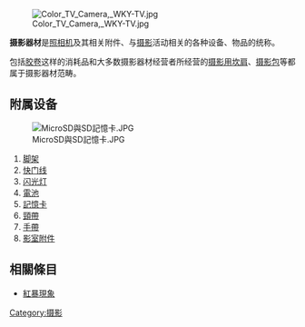 [[File:Color_TV_Camera,_WKY-TV.jpg|thumb]]

'''摄影器材'''是[[照相机|照相机]]及其相关附件、与[[摄影|摄影]]活动相关的各种设备、物品的统称。

包括[[胶卷|胶卷]]这样的消耗品和大多数摄影器材经营者所经营的[[摄影用坎肩|摄影用坎肩]]、[[摄影包|摄影包]]等都属于摄影器材范畴。

== 附属设备 ==
[[File:MicroSD與SD記憶卡.JPG|thumb]]
#[[脚架|脚架]]
#[[快门线|快门线]]
#[[闪光灯|闪光灯]]
#[[電池|電池]]
#[[記憶卡|記憶卡]]
#[[頸帶|頸帶]]
#[[手帶|手帶]]
#[[影室附件|影室附件]]

==相關條目==
* [[紅暴現象|紅暴現象]]

[[Category:摄影|Category:摄影]]